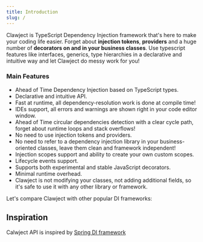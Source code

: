```yaml
---
title: Introduction
slug: /
---
```


Clawject is TypeScript Dependency Injection framework that's here to make your coding life easier.
Forget about **injection tokens**, **providers** and a huge number of **decorators on and in your business classes**.
Use typescript features like interfaces, generics, type hierarchies in a declarative and intuitive way and let Clawject do messy work for you!

### Main Features

- Ahead of Time Dependency Injection based on TypeScript types.
- Declarative and intuitive API.
- Fast at runtime, all dependency-resolution work is done at compile time!
- IDEs support, all errors and warnings are shown right in your code editor window.
- Ahead of Time circular dependencies detection with a clear cycle path, forget about runtime loops and stack overflows!
- No need to use injection tokens and providers.
- No need to refer to a dependency injection library in your business-oriented classes, leave them clean and framework independent!
- Injection scopes support and ability to create your own custom scopes.
- Lifecycle events support.
- Supports both experimental and stable JavaScript decorators.
- Minimal runtime overhead.
- Clawject is not modifying your classes, not adding additional fields, so it's safe to use it with any other library or framework.

Let's compare Clawject with other popular DI frameworks:


<CompareClawjectWithOthers />

## Inspiration


Calwject API is inspired by [Spring DI framework](https://docs.spring.io/spring-framework/reference/core/beans.html) <SpringLogo />


